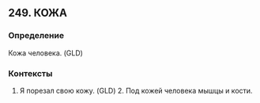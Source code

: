 ## 249. КОЖА
### Определение
Кожа человека. (GLD)

### Контексты
1. Я порезал свою кожу. (GLD) 2. Под кожей человека мышцы и кости. 

